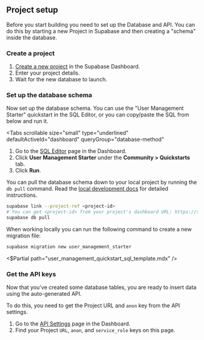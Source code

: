## Project setup

Before you start building you need to set up the Database and API. You can do this by starting a new Project in Supabase and then creating a "schema" inside the database.

### Create a project

1. [Create a new project](/dashboard) in the Supabase Dashboard.
2. Enter your project details.
3. Wait for the new database to launch.

### Set up the database schema

Now set up the database schema. You can use the "User Management Starter" quickstart in the SQL Editor, or you can copy/paste the SQL from below and run it.

<Tabs
  scrollable
  size="small"
  type="underlined"
  defaultActiveId="dashboard"
  queryGroup="database-method"
>
<TabPanel id="dashboard" label="Dashboard">

1. Go to the [SQL Editor](/dashboard/project/_/sql) page in the Dashboard.
2. Click **User Management Starter** under the **Community > Quickstarts** tab.
3. Click **Run**.

<Admonition type="note">

You can pull the database schema down to your local project by running the `db pull` command. Read the [local development docs](/docs/guides/cli/local-development#link-your-project) for detailed instructions.

```bash
supabase link --project-ref <project-id>
# You can get <project-id> from your project's dashboard URL: https://supabase.com/dashboard/project/<project-id>
supabase db pull
```

</Admonition>

</TabPanel>
<TabPanel id="sql" label="SQL">

<Admonition type="note">

When working locally you can run the following command to create a new migration file:

</Admonition>

```bash
supabase migration new user_management_starter
```

<$Partial path="user_management_quickstart_sql_template.mdx" />

</TabPanel>
</Tabs>

### Get the API keys

Now that you've created some database tables, you are ready to insert data using the auto-generated API.

To do this, you need to get the Project URL and `anon` key from the API settings.

1. Go to the [API Settings](/dashboard/project/_/settings/api) page in the Dashboard.
2. Find your Project `URL`, `anon`, and `service_role` keys on this page.
